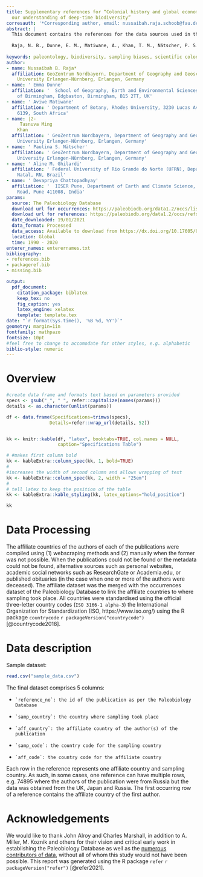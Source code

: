 ```yaml
---
title: Supplementary references for “Colonial history and global economics distort
  our understanding of deep-time biodiversity”
corresauth: '*Corresponding author, email: nussaibah.raja.schoob@fau.de'
abstract: |
  This document contains the references for the data sources used in the study:
  
  Raja, N. B., Dunne, E. M., Matiwane, A., Khan, T. M., Nätscher, P. S., Ghilardi, A. M., and Chattopadhyay, D. (2021). Colonial history and global economics distort our understanding of deep-time biodiversity. EarthArxiv. https://doi.org/10.31223/X5802N
  
keywords: paleontology, biodiversity, sampling biases, scientific colonialism, research ethics, scientometrics
author:
- name: Nussaïbah B. Raja*
  affiliation: GeoZentrum Nordbayern, Department of Geography and Geosciences, Friedrich-Alexander
    University Erlangen-Nürnberg, Erlangen, Germany
- name: ' Emma Dunne'
  affiliation: '  School of Geography, Earth and Environmental Sciences, University
    of Birmingham, Edgbaston, Birmingham, B15 2TT, UK'
- name: ' Aviwe Matiwane'
  affiliation: ' Department of Botany, Rhodes University, 3230 Lucas Ave, Grahamstown,
    6139, South Africa'
- name: |2-
     Tasnuva Ming
    Khan
  affiliation: ' GeoZentrum Nordbayern, Department of Geography and Geosciences, Friedrich-Alexander
    University Erlangen-Nürnberg, Erlangen, Germany'
- name: ' Paulina S. Nätscher'
  affiliation: ' GeoZentrum Nordbayern, Department of Geography and Geosciences, Friedrich-Alexander
    University Erlangen-Nürnberg, Erlangen, Germany'
- name: ' Aline M. Ghilardi'
  affiliation: ' Federal University of Rio Grande do Norte (UFRN), Department of Geology,
    Natal, RN, Brazil'
- name: ' Devapriya Chattopadhyay'
  affiliation: '  IISER Pune, Department of Earth and Climate Science, Dr. Homi Bhaba
    Road, Pune 411008, India'
params:
  source: The Paleobiology Database
  download url for occurrences: https://paleobiodb.org/data1.2/occs/list.csv?datainfo&rowcount&interval=Ediacaran,Holocene&show=class,classext,genus,subgenus,coll,coords,loc,paleoloc,strat,stratext,lith,env,ref,crmod,timebins,timecompare
  download url for references: https://paleobiodb.org/data1.2/occs/refs.csv?interval=Ediacaran,Holocene&select=occs&show=formatted,entname
  date_downloaded: 19/01/2021
  data_format: Processed
  data_access: Available to download from https://dx.doi.org/10.17605/OSF.IO/6WC7A
  location: Global
  time: 1990 - 2020
enterer_names: enterernames.txt
bibliography:
- references.bib
- packageref.bib
- missing.bib

output:
  pdf_document:
    citation_package: biblatex
    keep_tex: no
    fig_caption: yes
    latex_engine: xelatex
    template: template.tex
date: "`r format(Sys.time(), '%B %d, %Y')`"
geometry: margin=1in
fontfamily: mathpazo
fontsize: 10pt
#feel free to change to accomodate for other styles, e.g. alphabetic
biblio-style: numeric
---
```

# Overview

```r
#create data frame and formats text based on parameters provided
specs <- gsub("_", " ", refer::capitalize(names(params)))
details <- as.character(unlist(params))

df <- data.frame(Specifications=trimws(specs),
                Details=refer::wrap_url(details, 52))


kk <- knitr::kable(df, "latex", booktabs=TRUE, col.names = NULL,
                   caption="Specifications Table")

# #makes first column bold
kk <- kableExtra::column_spec(kk, 1, bold=TRUE)
# 
#increases the width of second column and allows wrapping of text
kk <- kableExtra::column_spec(kk, 2, width = "25em")
# 
# tell latex to keep the position of the table
kk <- kableExtra::kable_styling(kk, latex_options="hold_position")

kk
```

# Data Processing

The affiliate countries of the authors of each of the publications were compiled using (1) webscraping methods and (2) manually when the former was not possible. When the publications could not be found or the metadata could not be found, alternative sources such as personal websites, academic social networks such as ResearchGate or Academia.edu, or published obituaries (in the case when one or more of the authors were deceased). The affiliate dataset was the merged with the occurrences dataset of the Paleobiology Database to link the affiliate countries to where sampling took place. All countries were standardised using the official three-letter country codes (`ISO 3166-1 alpha-3`) the International Organization for Standardization (ISO, https://www.iso.org/) using the R package `countrycode` `r packageVersion("countrycode")`[@countrycode2018].

# Data description

Sample dataset:
```r
read.csv("sample_data.csv")

```
The final dataset comprises 5 columns:

*     `reference_no`: the id of the publication as per the Paleobiology Database
*     `samp_country`: the country where sampling took place
*     `aff_country`: the affiliate country of the author(s) of the publication
*     `samp_code`: the country code for the sampling country
*     `aff_code`: the country code for the affiliate country

Each row in the reference represents one affiliate country and sampling country. As such, in some cases, one reference can have multiple rows, e.g. 74895 where the authors of the publication were from Russia but the data was obtained from the UK, Japan and Russia. The first occurring row of a reference contains the affiliate country of the first author.

# Acknowledgements
We would like to thank John Alroy and Charles Marshall, in addition to A. Miller, M. Koznik and others for their vision and critical early work in establishing the Paleobiology Database as well as the [numerous contributors of data](#enterers), without all of whom this study would not have been possible. This report was generated using the R package `refer` `r packageVersion("refer")` [@refer2021].
